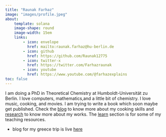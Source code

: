 ---
title: "Raunak Farhaz"
image: "images/profile.jpeg"
about:
    template: solana
    image-shape: round
    image-width: 15em 
    links:
        - icon: envelope
          href: mailto:raunak.farhaz@hu-berlin.de
        - icon: github
          href: https://github.com/Raunak12775
        - icon: twitter-x
          href: https://twitter.com/Farhazraunak
        - icon: youtube
          href: https://www.youtube.com/@farhazexplains
toc: false
---

I am doing a PhD in Theoretical Chemistry at Humboldt-Universität zu Berlin. I love computers, mathematics,and a little bit of chemistry. I love music, cooking, and movies. I am trying to write a book which soon maybe get published. Check the [blog](./resources/blog.qmd) to know more about my cooking skills and [research](./resources/research.qmd) to know more about my works. The [learn](./resources/teach.qmd) section is for some of my teaching resources.  

:::{.callout-note icon=true title="Important Updates"}

- blog for my greece trip is live [here](./resources/posts/greece-trip/greece.qmd)

:::
